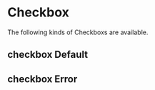 
<Meta of={checkboxStories} />

# Checkbox

The following kinds of Checkboxs are available.

## checkbox Default

<Canvas of={checkboxStories.Default} />

## checkbox Error

<Canvas of={checkboxStories.Error} />
